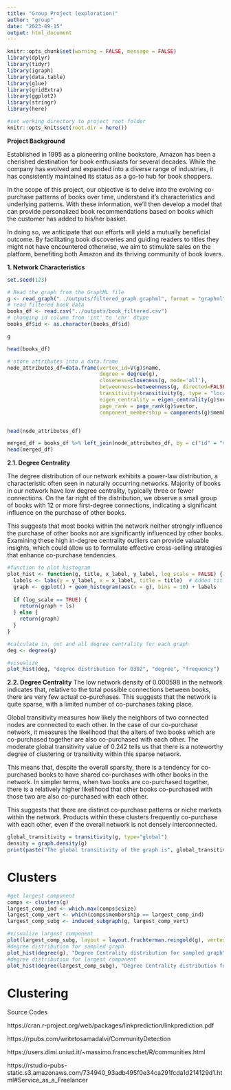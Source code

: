 ```yaml
---
title: "Group Project (exploration)"
author: "group"
date: "2023-09-15"
output: html_document
---
```


```r
knitr::opts_chunk$set(warning = FALSE, message = FALSE)
library(dplyr)
library(tidyr)
library(igraph)
library(data.table)
library(glue)
library(gridExtra)
library(ggplot2)
library(stringr)
library(here)
```

```r
#set working directory to project root folder
knitr::opts_knit$set(root.dir = here())
```

**Project Background**

Established in 1995 as a pioneering online bookstore, Amazon has been a cherished destination for book enthusiasts for several decades. While the company has evolved and expanded into a diverse range of industries, it has consistently maintained its status as a go-to hub for book shoppers.

In the scope of this project, our objective is to delve into the evolving co-purchase patterns of books over time, understand it's characteristics and underlying patterns. With these information, we'll then develop a model that can provide personalized book recommendations based on books which the customer has added to his/her basket.

In doing so, we anticipate that our efforts will yield a mutually beneficial outcome. By facilitating book discoveries and guiding readers to titles they might not have encountered otherwise, we aim to stimulate sales on the platform, benefiting both Amazon and its thriving community of book lovers.

**1. Network Characteristics**

```r
set.seed(123)

# Read the graph from the GraphML file
g <- read_graph("../outputs/filtered_graph.graphml", format = "graphml")
# read filtered book data
books_df <- read.csv("../outputs/book_filtered.csv")
# changing id column from 'int' to 'chr' dtype
books_df$id <- as.character(books_df$id)

g

head(books_df)
```



```r

# store attributes into a data.frame
node_attributes_df=data.frame(vertex_id=V(g)$name, 
                              degree = degree(g),
                              closeness=closeness(g, mode='all'),
                              betweenness=betweenness(g, directed=FALSE),
                              transitivity=transitivity(g, type = "local"), # There are many NaN transitivity values; it means these nodes are isolated?
                              eigen_centrality = eigen_centrality(g)$vector,
                              page_rank = page_rank(g)$vector,
                              component_membership = components(g)$membership) #should we specify weakly or strongly connected component?


head(node_attributes_df)
```

```r
merged_df = books_df %>% left_join(node_attributes_df, by = c("id" = "vertex_id"))
head(merged_df)
```

**2.1. Degree Centrality**

The degree distribution of our network exhibits a power-law distribution, a characteristic often seen in naturally occurring networks. Majority of books in our network have low degree centrality, typically three or fewer connections. On the far right of the distribution, we observe a small group of books with 12 or more first-degree connections, indicating a significant influence on the purchase of other books.

This suggests that most books within the network neither strongly influence the purchase of other books nor are significantly influenced by other books. Examining these high in-degree centrality outliers can provide valuable insights, which could allow us to formulate effective cross-selling strategies that enhance co-purchase tendencies.

```r
#function to plot histogram
plot_hist <- function(g, title, x_label, y_label, log_scale = FALSE) {
  labels <- labs(y = y_label, x = x_label, title = title)  # Added title parameter
  graph <- ggplot() + geom_histogram(aes(x = g), bins = 10) + labels
  
  if (log_scale == TRUE) {
    return(graph + ls)
  } else {
    return(graph)
  }
}

#calculate in, out and all degree centrality for each graph
deg <- degree(g)

#visualize
plot_hist(deg, "degree distribution for 0302", "degree", "frequency")
```

**2.2. Degree Centrality**
The low network density of 0.000598 in the network indicates that, relative to the total possible connections between books, there are very few actual co-purchases. This suggests that the network is quite sparse, with a limited number of co-purchases taking place.

Global transitivity measures how likely the neighbors of two connected nodes are connected to each other. In the case of our co-purchase network, it measures the likelihood that the alters of two books which are co-purchased together are also co-purchased with each other. The moderate global transitivity value of 0.242 tells us that there is a noteworthy degree of clustering or transitivity within this sparse network. 

This means that, despite the overall sparsity, there is a tendency for co-purchased books to have shared co-purchases with other books in the network. In simpler terms, when two books are co-purchased together, there is a relatively higher likelihood that other books co-purchased with those two are also co-purchased with each other. 

This suggests that there are distinct co-purchase patterns or niche markets within the network. Products within these clusters frequently co-purchase with each other, even if the overall network is not densely interconnected.

```r
global_transitivity = transitivity(g, type="global")
density = graph.density(g)
print(paste("The global transitivity of the graph is", global_transitivity, "and the graph density is", density))
```

# Clusters

```r
#get largest component
comps <- clusters(g)
largest_comp_ind <- which.max(comps$csize)
largest_comp_vert <- which(comps$membership == largest_comp_ind)
largest_comp_subg <- induced_subgraph(g, largest_comp_vert)

#visualize largest component
plot(largest_comp_subg, layout = layout.fruchterman.reingold(g), vertex.size = degree(largest_comp_subg))
#degree distribution for sampled graph
plot_hist(degree(g), "Degree Centrality distribution for sampled graph", "degree centrality", "frequency", log_scale = FALSE)
#degree distribution for largest component
plot_hist(degree(largest_comp_subg), "Degree Centrality distribution for largest component", "degree centrality", "frequency", log_scale = FALSE)
```


# Clustering

Source Codes

https://cran.r-project.org/web/packages/linkprediction/linkprediction.pdf

https://rpubs.com/writetosamadalvi/CommunityDetection

https://users.dimi.uniud.it/~massimo.franceschet/R/communities.html

https://rstudio-pubs-static.s3.amazonaws.com/734940_93adb495f0e34ca291fcda1d214129d1.html#Service_as_a_Freelancer









